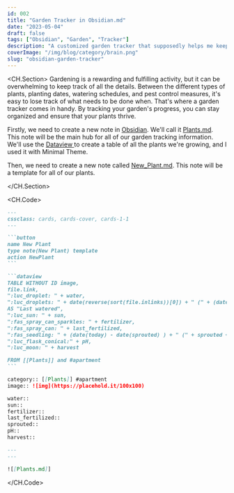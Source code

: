 ```yaml
---
id: 002
title: "Garden Tracker in Obsidian.md"
date: "2023-05-04"
draft: false
tags: ["Obsidian", "Garden", "Tracker"]
description: "A customized garden tracker that supposedly helps me keep track of everything from plant varieties to watering schedules. "
coverImage: "/img/blog/category/brain.png"
slug: "obsidian-garden-tracker"
---
```


<CH.Section>
Gardening is a rewarding and fulfilling activity, but it can be overwhelming to keep track of all the details. Between the different types of plants, planting dates, watering schedules, and pest control measures, it's easy to lose track of what needs to be done when. That's where a garden tracker comes in handy. By tracking your garden's progress, you can stay organized and ensure that your plants thrive.

Firstly, we need to create a new note in [Obsidian](https://obsidian.md/). We'll call it [Plants.md](). This note will be the main hub for all of our garden tracking information. We'll use the [Dataview ](https://github.com/blacksmithgu/obsidian-dataview) to create a table of all the plants we're growing, and I used it with Minimal Theme.

Then, we need to create a new note called [New_Plant.md](). This note will be a template for all of our plants.

</CH.Section>


<CH.Code>



````md Plants.md
---
cssclass: cards, cards-cover, cards-1-1
---

```button
name New Plant
type note(New Plant) template
action NewPlant
```

```dataview
TABLE WITHOUT ID image,
file.link,
":luc_droplet: " + water,
":luc_droplets: " + date(reverse(sort(file.inlinks))[0]) + " (" + (date(today) - date(reverse(sort(file.inlinks))[0])) + ")"  /
AS "Last watered",
":luc_sun: " + sun,
":fas_spray_can_sparkles: " + fertilizer,
":fas_spray_can: " + last_fertilized,
":fas_seedling: " + (date(today) - date(sprouted) ) + " (" + sprouted + ")",
":luc_flask_conical:" + pH,
":luc_moon: " + harvest

FROM [[Plants]] and #apartment
```

````

```md New_Plant.md
category:: [[Plants]] #apartment
image:: ![img](https://placehold.it/100x100)

water::
sun::
fertilizer::
last_fertilized::
sprouted::
pH::
harvest::

```

```md DailyNote.md
---
---

![[Plants.md]]
```

</CH.Code>

